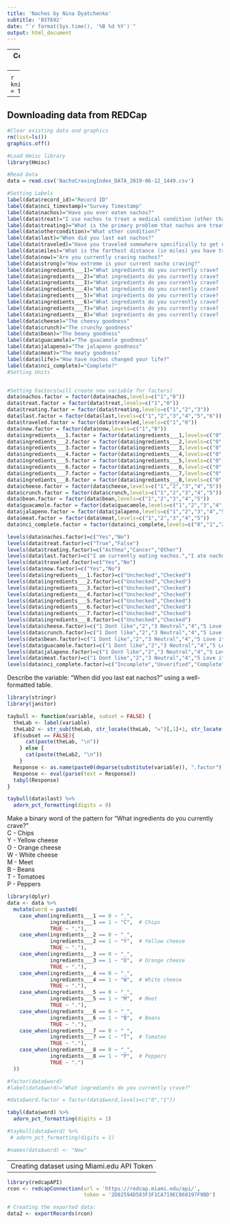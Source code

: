 ```yaml
---
title: 'Nachos by Nina Dyatchenko'
subtitle: 'BST692'
date: "`r format(Sys.time(), '%B %d %Y')`"
output: html_document
---
```


---
Comments: Seting Report borders style
---
<style type = "text/css"> ### 
  .main-container {
    max-width: 1800px;
    margin-left: auto;
    margin-right: auto;
  }
pre {
  border: 0;
}
</style>


```r
knitr::opts_chunk$set(echo = TRUE)
```

---
Downloading data from REDCap
---
```r
#Clear existing data and graphics
rm(list=ls())
graphics.off()

#Load Hmisc library
library(Hmisc)

#Read Data
data = read.csv('NachoCravingIndex_DATA_2019-06-12_1449.csv')

#Setting Labels
label(data$record_id)="Record ID"
label(data$nci_timestamp)="Survey Timestamp"
label(data$nachos)="Have you ever eaten nachos?"
label(data$treat)="I use nachos to treat a medical condition (other than hunger)."
label(data$treating)="What is the primary problem that nachos are treating?"
label(data$othercondition)="What other condition?"
label(data$last)="When did you last eat nachos?"
label(data$traveled)="Have you traveled somewhere specifically to get nachos?"
label(data$miles)="What is the farthest distance (in miles) you have traveled toget nachos? A calculator to convert kilometers to miles is here."
label(data$now)="Are you currently craving nachos?"
label(data$strong)="How extreme is your current nacho craving?"
label(data$ingredients___1)="What ingredients do you currently crave? (choice=Chips)"
label(data$ingredients___2)="What ingredients do you currently crave? (choice=Yellow cheese)"
label(data$ingredients___3)="What ingredients do you currently crave? (choice=Orange cheese)"
label(data$ingredients___4)="What ingredients do you currently crave? (choice=White cheese)"
label(data$ingredients___5)="What ingredients do you currently crave? (choice=Meat)"
label(data$ingredients___6)="What ingredients do you currently crave? (choice=Beans)"
label(data$ingredients___7)="What ingredients do you currently crave? (choice=Tomatoes)"
label(data$ingredients___8)="What ingredients do you currently crave? (choice=Peppers)"
label(data$cheese)="The cheesy goodness"
label(data$crunch)="The crunchy goodness"
label(data$bean)="The beany goodness"
label(data$guacamole)="The guacamole goodness"
label(data$jalapeno)="The jalapeno goodness"
label(data$meat)="The meaty goodness"
label(data$life)="How have nachos changed your life?"
label(data$nci_complete)="Complete?"
#Setting Units


#Setting Factors(will create new variable for factors)
data$nachos.factor = factor(data$nachos,levels=c("1","0"))
data$treat.factor = factor(data$treat,levels=c("1","0"))
data$treating.factor = factor(data$treating,levels=c("1","2","3"))
data$last.factor = factor(data$last,levels=c("1","2","3","4","5","6"))
data$traveled.factor = factor(data$traveled,levels=c("1","0"))
data$now.factor = factor(data$now,levels=c("1","0"))
data$ingredients___1.factor = factor(data$ingredients___1,levels=c("0","1"))
data$ingredients___2.factor = factor(data$ingredients___2,levels=c("0","1"))
data$ingredients___3.factor = factor(data$ingredients___3,levels=c("0","1"))
data$ingredients___4.factor = factor(data$ingredients___4,levels=c("0","1"))
data$ingredients___5.factor = factor(data$ingredients___5,levels=c("0","1"))
data$ingredients___6.factor = factor(data$ingredients___6,levels=c("0","1"))
data$ingredients___7.factor = factor(data$ingredients___7,levels=c("0","1"))
data$ingredients___8.factor = factor(data$ingredients___8,levels=c("0","1"))
data$cheese.factor = factor(data$cheese,levels=c("1","2","3","4","5"))
data$crunch.factor = factor(data$crunch,levels=c("1","2","3","4","5"))
data$bean.factor = factor(data$bean,levels=c("1","2","3","4","5"))
data$guacamole.factor = factor(data$guacamole,levels=c("1","2","3","4","5"))
data$jalapeno.factor = factor(data$jalapeno,levels=c("1","2","3","4","5"))
data$meat.factor = factor(data$meat,levels=c("1","2","3","4","5"))
data$nci_complete.factor = factor(data$nci_complete,levels=c("0","1","2"))

levels(data$nachos.factor)=c("Yes","No")
levels(data$treat.factor)=c("True","False")
levels(data$treating.factor)=c("Asthma","Cancer","Other")
levels(data$last.factor)=c("I am currently eating nachos.","I ate nachos earlier today.","I ate nachos this week.","I ate nachos in the last month.","I ate nachos in the last year.","I ate nachos more than a year ago.")
levels(data$traveled.factor)=c("Yes","No")
levels(data$now.factor)=c("Yes","No")
levels(data$ingredients___1.factor)=c("Unchecked","Checked")
levels(data$ingredients___2.factor)=c("Unchecked","Checked")
levels(data$ingredients___3.factor)=c("Unchecked","Checked")
levels(data$ingredients___4.factor)=c("Unchecked","Checked")
levels(data$ingredients___5.factor)=c("Unchecked","Checked")
levels(data$ingredients___6.factor)=c("Unchecked","Checked")
levels(data$ingredients___7.factor)=c("Unchecked","Checked")
levels(data$ingredients___8.factor)=c("Unchecked","Checked")
levels(data$cheese.factor)=c("1 Dont like","2","3 Neutral","4","5 Love it")
levels(data$crunch.factor)=c("1 Dont like","2","3 Neutral","4","5 Love it")
levels(data$bean.factor)=c("1 Dont like","2","3 Neutral","4","5 Love it")
levels(data$guacamole.factor)=c("1 Dont like","2","3 Neutral","4","5 Love it")
levels(data$jalapeno.factor)=c("1 Dont like","2","3 Neutral","4","5 Love it")
levels(data$meat.factor)=c("1 Dont like","2","3 Neutral","4","5 Love it")
levels(data$nci_complete.factor)=c("Incomplete","Unverified","Complete")
```


Describe the variable: “When did you last eat nachos?” using a well-formatted table.
```r

library(stringr)
library(janitor)

taybull <- function(variable, subset = FALSE) {
  theLab <- label(variable)
  theLab2 <- str_sub(theLab, str_locate(theLab, "=")[,1]+1, str_locate(theLab, "\\)")[,1]-1)
  if(subset == FALSE){ 
      cat(paste(theLab, "\n"))
    } else {
      cat(paste(theLab2, "\n"))
    }
  Response <- as.name(paste0(deparse(substitute(variable)), ".factor"))
  Response <- eval(parse(text = Response))
  tabyl(Response)
}
```

```r
taybull(data$last) %>% 
  adorn_pct_formatting(digits = 0)
```

Make a binary word of the pattern for “What ingredients do you currently crave?” <br/>
C - Chips <br/>
Y - Yellow cheese <br/>
O - Orange cheese <br/>
W - White cheese <br/>
M - Meet <br/>
B - Beans <br/>
T - Tomatoes <br/>
P - Peppers <br/>

```r

library(dplyr)
data <- data %>%
  mutate(word = paste0(
    case_when(ingredients___1 == 0 ~ "_",
              ingredients___1 == 1 ~ "C",  # Chips
              TRUE ~ "."),
    case_when(ingredients___2 == 0 ~ "_",
              ingredients___2 == 1 ~ "Y",  # Yellow cheese
              TRUE ~ "."),
    case_when(ingredients___3 == 0 ~ "_",
              ingredients___3 == 1 ~ "O",  # Orange cheese
              TRUE ~ "."),
    case_when(ingredients___4 == 0 ~ "_",
              ingredients___4 == 1 ~ "W",  # White cheese
              TRUE ~ "."),
    case_when(ingredients___5 == 0 ~ "_",
              ingredients___5 == 1 ~ "M",  # Meet
              TRUE ~ "."),
    case_when(ingredients___6 == 0 ~ "_",
              ingredients___6 == 1 ~ "B",  # Beans
              TRUE ~ "."),
    case_when(ingredients___7 == 0 ~ "_",
              ingredients___7 == 1 ~ "T",  # Tomatos
              TRUE ~ "."),
    case_when(ingredients___8 == 0 ~ "_",
              ingredients___8 == 1 ~ "P",  # Peppers
              TRUE ~ ".")
  ))
```

```r
#factor(data$word)
#label(data$word)="What ingredients do you currently crave?"

#data$word.factor = factor(data$word,levels=c("0","1"))

tabyl(data$word) %>%
  adorn_pct_formatting(digits = 1)

#taybull(data$word) %>%
 # adorn_pct_formatting(digits = 1)

#names(data$word) <- "New"
```


---
Creating dataset using Miami.edu API Token
---

```r

library(redcapAPI)
rcon <- redcapConnection(url = 'https://redcap.miami.edu/api/', 
                         token = '2D82594D583F3F1CA719EC868197F9BD')

# Creating the exported data:
data2 <- exportRecords(rcon)
```



